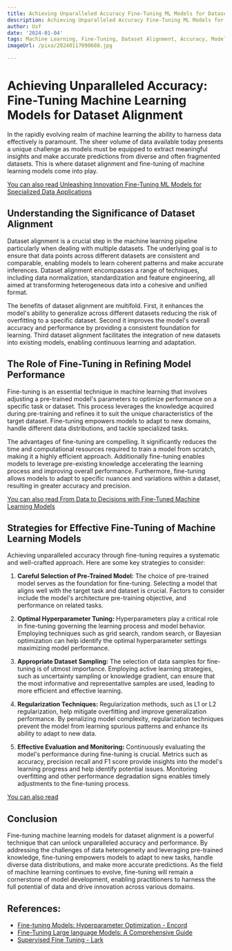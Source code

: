 ```yaml
---
title: Achieving Unparalleled Accuracy Fine-Tuning ML Models for Dataset Alignment
description: Achieving Unparalleled Accuracy Fine-Tuning ML Models for Dataset Alignment
author: Usf
date: '2024-01-04'
tags: Machine Learning, Fine-Tuning, Dataset Alignment, Accuracy, Model Optimization
imageUrl: /pixa/20240117090608.jpg

---
```

# Achieving Unparalleled Accuracy: Fine-Tuning Machine Learning Models for Dataset Alignment

In the rapidly evolving realm of machine  learning the  ability to harness data effectively is paramount. The sheer volume of data available today presents  a unique challenge as models must be equipped to extract meaningful insights and make accurate predictions from diverse and often fragmented datasets.  This is where  dataset alignment and fine-tuning of machine learning models come into play.

[You  can also read Unleashing Innovation Fine-Tuning ML Models  for Specialized Data Applications](Unleashing%20Innovation%20Fine-Tuning%20ML%20Models%20for%20Specialized%20Data%20Applications)


## Understanding the Significance of Dataset Alignment

Dataset  alignment is a crucial step in the machine learning  pipeline particularly when dealing with multiple datasets. The  underlying goal is to  ensure that  data points across different datasets are consistent and comparable, enabling models  to learn coherent patterns and make accurate  inferences. Dataset alignment encompasses a range of  techniques, including data normalization, standardization and feature  engineering, all aimed at transforming heterogeneous data into a cohesive and unified format.

The benefits of dataset alignment are multifold. First, it enhances the model's ability  to generalize  across different datasets reducing the risk of overfitting to  a specific dataset. Second it improves the model's overall accuracy and performance by providing a consistent foundation for learning. Third dataset alignment facilitates the integration of new datasets into existing models, enabling  continuous learning and adaptation.

## The Role of Fine-Tuning in Refining Model Performance

Fine-tuning is an  essential technique in machine learning that involves adjusting a pre-trained model's parameters to optimize performance on a specific task or dataset. This process leverages the knowledge acquired during pre-training and refines it to suit the unique characteristics  of the target dataset. Fine-tuning empowers  models to adapt to new domains, handle different data distributions, and tackle specialized tasks.

The advantages of fine-tuning are compelling. It significantly reduces the time and computational resources required to  train a model from scratch, making it a highly efficient  approach. Additionally  fine-tuning enables models to leverage pre-existing knowledge accelerating the learning process and improving overall performance. Furthermore, fine-tuning allows models to adapt to specific nuances and variations within a dataset, resulting in greater accuracy and  precision.

[You can also read From Data to Decisions with  Fine-Tuned  Machine Learning Models](From%20Data%20to%20Decisions%20with%20Fine-Tuned%20Machine%20Learning%20Models)


## Strategies for Effective Fine-Tuning of Machine Learning Models

Achieving unparalleled accuracy through fine-tuning requires a  systematic and well-crafted approach. Here are some key strategies  to consider:

1. **Careful Selection  of Pre-Trained  Model:** The choice of pre-trained model serves as the  foundation  for  fine-tuning. Selecting a model that aligns well  with the target task and dataset is crucial. Factors to consider include the model's architecture pre-training objective, and performance on related  tasks.

2. **Optimal Hyperparameter Tuning:** Hyperparameters play a critical  role in  fine-tuning governing the learning process and  model behavior.  Employing techniques such as grid search, random search, or Bayesian optimization can help identify  the optimal hyperparameter settings maximizing model performance.

3.  **Appropriate Dataset Sampling:** The selection of data samples for fine-tuning is of utmost  importance. Employing active learning strategies, such  as uncertainty sampling  or knowledge gradient, can ensure that the most informative and representative samples are used, leading to more efficient  and  effective learning.

4. **Regularization Techniques:**  Regularization methods, such  as L1 or L2 regularization, help mitigate overfitting and improve generalization performance. By penalizing model  complexity, regularization techniques prevent the model from learning spurious patterns and enhance its ability to adapt to new data.

5. **Effective Evaluation and Monitoring:** Continuously evaluating the model's performance during fine-tuning is crucial.  Metrics such as accuracy, precision recall and  F1 score provide insights into the model's learning progress  and help  identify  potential  issues. Monitoring overfitting and other  performance degradation signs enables timely adjustments to the fine-tuning process.

[You can also read ]()


## Conclusion

Fine-tuning machine learning models for dataset alignment is a powerful technique that can unlock unparalleled accuracy and performance. By addressing the challenges of data heterogeneity  and  leveraging pre-trained  knowledge,  fine-tuning  empowers models to adapt to new tasks, handle diverse data  distributions,  and make more accurate predictions. As the field of machine learning continues to evolve, fine-tuning will remain a cornerstone of model development, enabling practitioners to harness the full  potential of data and drive innovation across various domains.

## References:
- [Fine-tuning Models: Hyperparameter Optimization - Encord](https://encord.com/blog/fine-tuning-models-hyperparameter-optimization/)
- [Fine-Tuning Large language Models: A Comprehensive Guide](https://ankushmulkar.medium.com/fine-tuning-large-language-models-a-comprehensive-guide-ea33cf9e6acb)
- [Supervised Fine Tuning - Lark](https://www.larksuite.com/en_us/topics/ai-glossary/supervised-fine-tuning)
